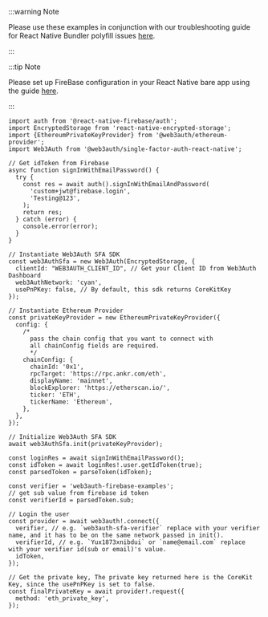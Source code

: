 :::warning Note

Please use these examples in conjunction with our troubleshooting guide for React Native Bundler polyfill issues [here](troubleshooting/metro-issues).

:::

:::tip Note

Please set up FireBase configuration in your React Native bare app using the guide [here](https://rnfirebase.io/).

:::

```tsx title="App.tsx"
import auth from '@react-native-firebase/auth';
import EncryptedStorage from 'react-native-encrypted-storage';
import {EthereumPrivateKeyProvider} from '@web3auth/ethereum-provider';
import Web3Auth from '@web3auth/single-factor-auth-react-native';

// Get idToken from Firebase
async function signInWithEmailPassword() {
  try {
    const res = await auth().signInWithEmailAndPassword(
      'custom+jwt@firebase.login',
      'Testing@123',
    );
    return res;
  } catch (error) {
    console.error(error);
  }
}

// Instantiate Web3Auth SFA SDK
const web3AuthSfa = new Web3Auth(EncryptedStorage, {
  clientId: "WEB3AUTH_CLIENT_ID", // Get your Client ID from Web3Auth Dashboard
  web3AuthNetwork: 'cyan',
  usePnPKey: false, // By default, this sdk returns CoreKitKey
});

// Instantiate Ethereum Provider
const privateKeyProvider = new EthereumPrivateKeyProvider({
  config: {
    /*
      pass the chain config that you want to connect with
      all chainConfig fields are required.
      */
    chainConfig: {
      chainId: '0x1',
      rpcTarget: 'https://rpc.ankr.com/eth',
      displayName: 'mainnet',
      blockExplorer: 'https://etherscan.io/',
      ticker: 'ETH',
      tickerName: 'Ethereum',
    },
  },
});

// Initialize Web3Auth SFA SDK
await web3AuthSfa.init(privateKeyProvider);

const loginRes = await signInWithEmailPassword();
const idToken = await loginRes!.user.getIdToken(true);
const parsedToken = parseToken(idToken);

const verifier = 'web3auth-firebase-examples';
// get sub value from firebase id token
const verifierId = parsedToken.sub;

// Login the user
const provider = await web3auth!.connect({
  verifier, // e.g. `web3auth-sfa-verifier` replace with your verifier name, and it has to be on the same network passed in init().
  verifierId, // e.g. `Yux1873xnibdui` or `name@email.com` replace with your verifier id(sub or email)'s value.
  idToken,
});

// Get the private key, The private key returned here is the CoreKit Key, since the usePnPKey is set to false.
const finalPrivateKey = await provider!.request({
  method: 'eth_private_key',
});
```
